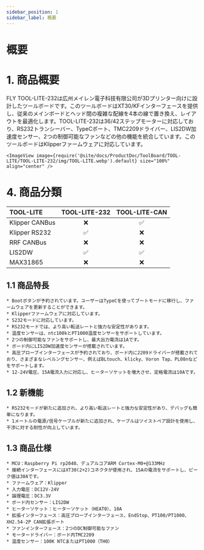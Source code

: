 ```yaml
---
sidebar_position: 1
sidebar_label: 概要
---
```


# 概要

# 1. 商品概要

FLY TOOL-LITE-232は広州メイレン電子科技有限公司が3Dプリンター向けに設計したツールボードです。このツールボードはXT30/KFインターフェースを提供し、従来のメインボードとヘッド間の複雑な配線を4本の線で置き換え、レイアウトを最適化します。TOOL-LITE-232は36/42ステップモーターに対応しており、RS232トランシーバー、TypeCポート、TMC2209ドライバー、LIS2DW加速度センサー、2つの制御可能なファンなどの他の機能を統合しています。このツールボードはKlipperファームウェアに対応しています。

    <ImageView image={require('@site/docs/ProductDoc/ToolBoard/TOOL-LITE/TOOL-LITE-232/img/TOOL-LITE.webp').default} size="100%" align="center" />

# 4. 商品分類

| TOOL-LITE  |    TOOL-LITE-232     |    TOOL-LITE-CAN     |
| :------------- | :------------------: | :------------------: |
| Klipper CANBus |         :x:          |  :white_check_mark:  |
| Klipper RS232  |  :white_check_mark:  |         :x:          |
| RRF CANBus     |         :x:          |         :x:          |
| LIS2DW         |  :white_check_mark:  |  :white_check_mark:  |
| MAX31865       |         :x:          |         :x:          |


## 1.1 商品特長

    * Bootボタンが予約されています。ユーザーはTypeCを使ってブートモードに移行し、ファームウェアを更新することができます。
    * Klipperファームウェアに対応しています。
    * S232モードに対応しています。
    * RS232モードでは、より高い転送レートと強力な安定性があります。
    * 温度センサーは、ntc100kとPT1000温度センサーをサポートしています。
    * 2つの制御可能なファンをサポートし、最大出力電流は1Aです。
    * ボード内にLIS2DW加速度センサーが搭載されています。
    * 高圧プローブインターフェースが予約されており、ボード内に2209ドライバーが搭載されており、さまざまなレベルングセンサー、例えばBLtouch、klicky、Voron Tap、PL08nなどをサポートします。
    * 12-24V電圧、15A電流入力に対応し、ヒーターソケットを増大させ、定格電流は10Aです。

## 1.2 新機能

    * RS232モードが新たに追加され、より高い転送レートと強力な安定性があり、デバッグも簡単になります。
    * 1メートルの電源/信号ケーブルが新たに追加され、ケーブルはツイストペア設計を使用し、干渉に対する耐性が向上しています。

## 1.3 商品仕様

    * MCU：Raspberry Pi rp2040、デュアルコアARM Cortex-M0+@133MHz
    * 接続インターフェースにはXT30(2+2)コネクタが使用され、15Aの電流をサポートし、ピーク値は30Aです。
    * ファームウェア：Klipper
    * 入力電圧：DC12V-24V
    * 論理電圧：DC3.3V
    * ボード内センサー：LIS2DW
    * ヒーターソケット：ヒーターソケット（HEAT0）、10A
    * 拡張インターフェース：高圧プローブインターフェース、EndStop、PT100/PT1000、XH2.54-2P CAN拡張ポート
    * ファンインターフェース：2つのDC制御可能なファン
    * モータードライバー：ボード内TMC2209
    * 温度センサー：100K NTCまたはPT1000（TH0）
